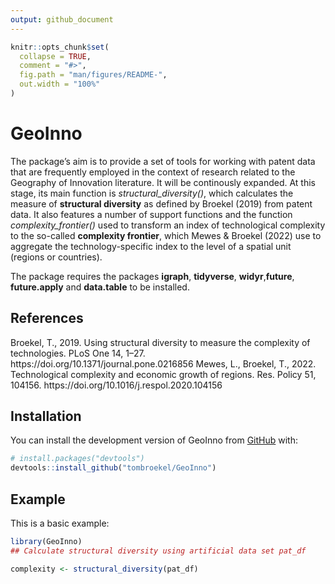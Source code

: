 ```yaml
---
output: github_document
---
```


<!-- README.md is generated from README.Rmd. Please edit that file -->

```r
knitr::opts_chunk$set(
  collapse = TRUE,
  comment = "#>",
  fig.path = "man/figures/README-",
  out.width = "100%"
)
```

# GeoInno

<!-- badges: start -->
<!-- badges: end -->

The package's aim is to provide a set of tools for working with patent data that are frequently employed in the context of research related to the Geography of Innovation literature. It will be continously expanded. At this stage, its main function is *structural_diversity()*, which calculates the measure of **structural diversity** as defined by Broekel (2019) from patent data. It also features a number of support functions and the function *complexity_frontier()* used to transform an index of technological complexity to the so-called **complexity frontier**, which Mewes & Broekel (2022) use to aggregate the technology-specific index to the level of a spatial unit (regions or countries).

The package requires the packages **igraph**, **tidyverse**, **widyr**,**future**, **future.apply** and **data.table** to be installed.

## References

Broekel, T., 2019. Using structural diversity to measure the complexity of technologies. PLoS One 14, 1–27. https://doi.org/10.1371/journal.pone.0216856
Mewes, L., Broekel, T., 2022. Technological complexity and economic growth of regions. Res. Policy 51, 104156. https://doi.org/10.1016/j.respol.2020.104156


## Installation

You can install the development version of GeoInno from [GitHub](https://tombroekel/GeoInno) with:

``` r
# install.packages("devtools")
devtools::install_github("tombroekel/GeoInno")
```

## Example

This is a basic example:

```r
library(GeoInno)
## Calculate structural diversity using artificial data set pat_df

complexity <- structural_diversity(pat_df)
```

